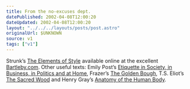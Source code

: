 ```yaml
---
title: From the no-excuses dept.
datePublished: 2002-04-08T12:00:20
dateUpdated: 2002-04-08T12:00:20
layout: "../../../layouts/posts/post.astro"
originalUrl: $UNKNOWN
source: v1
tags: ["v1"]
---
```


Strunk&#8217;s [The Elements of Style][1] available online at the excellent [Bartleby.com][2]. Other useful texts: Emily Post&#8217;s [Etiquette in Society, in Business, in Politics and at Home][3], Frazer&#8217;s [The Golden Bough][4], T.S. Eliot&#8217;s [The Sacred Wood][5] and Henry Gray&#8217;s [Anatomy of the Human Body][6].

[1]: http://www.bartleby.com/141/
[2]: http://www.bartleby.com
[3]: http://www.bartleby.com/95/
[4]: http://www.bartleby.com/196/
[5]: http://www.bartleby.com/200/
[6]: http://www.bartleby.com/107/
